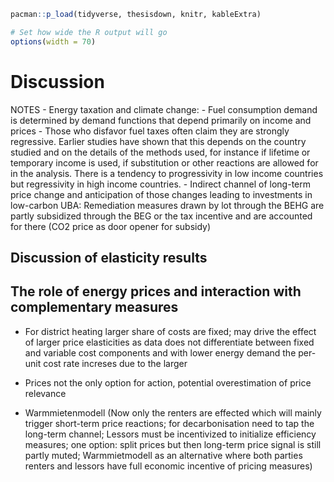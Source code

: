 <!--
Chapter 6 - Discussion
-->

```r
pacman::p_load(tidyverse, thesisdown, knitr, kableExtra)

# Set how wide the R output will go
options(width = 70)
```

# Discussion {#discussion}


NOTES - Energy taxation and climate change:
- Fuel consumption demand is determined by demand functions that depend primarily on income and prices
- Those who disfavor fuel taxes often claim they are strongly regressive. Earlier studies have shown that this depends on the country studied and on the details of the methods used, for instance if lifetime or temporary income is used, if substitution or other reactions are allowed for in the analysis. There is a tendency to progressivity in low income countries but regressivity in high income countries.
- Indirect channel of long-term price change and anticipation of those changes leading to investments in low-carbon UBA: Remediation measures drawn by lot through the BEHG are partly subsidized through the BEG or the tax incentive and are accounted for there (CO2 price as door opener for subsidy) 


## Discussion of elasticity results

## The role of energy prices and interaction with complementary measures


- For district heating larger share of costs are fixed; may drive the effect of larger price elasticities as data does not differentiate between fixed and variable cost components and with lower energy demand the per-unit cost rate increses due to the larger 

- Prices not the only option for action, potential overestimation of price relevance
- Warmmietenmodell (Now only the renters are effected which will mainly trigger short-term price reactions; for decarbonisation need to tap the long-term channel; Lessors must be incentivized to initialize efficiency measures; one option: split prices but then long-term price signal is still partly muted; Warmmietmodell as an alternative where both parties renters and lessors have full economic incentive of pricing measures)
